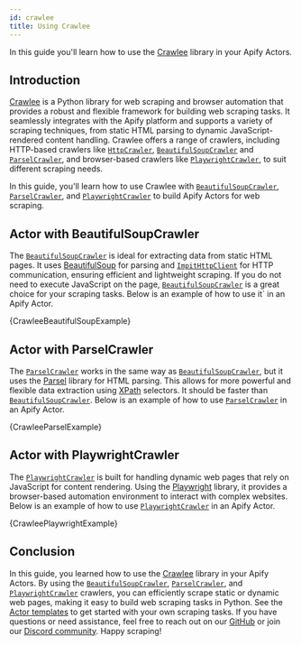 ```yaml
---
id: crawlee
title: Using Crawlee
---
```




In this guide you'll learn how to use the [Crawlee](https://crawlee.dev/python) library in your Apify Actors.

## Introduction

[Crawlee](https://crawlee.dev/python) is a Python library for web scraping and browser automation that provides a robust and flexible framework for building web scraping tasks. It seamlessly integrates with the Apify platform and supports a variety of scraping techniques, from static HTML parsing to dynamic JavaScript-rendered content handling. Crawlee offers a range of crawlers, including HTTP-based crawlers like [`HttpCrawler`](https://crawlee.dev/python/api/class/HttpCrawler), [`BeautifulSoupCrawler`](https://crawlee.dev/python/api/class/BeautifulSoupCrawler) and [`ParselCrawler`](https://crawlee.dev/python/api/class/ParselCrawler), and browser-based crawlers like [`PlaywrightCrawler`](https://crawlee.dev/python/api/class/PlaywrightCrawler), to suit different scraping needs.

In this guide, you'll learn how to use Crawlee with [`BeautifulSoupCrawler`](https://crawlee.dev/python/api/class/BeautifulSoupCrawler), [`ParselCrawler`](https://crawlee.dev/python/api/class/ParselCrawler), and [`PlaywrightCrawler`](https://crawlee.dev/python/api/class/PlaywrightCrawler) to build Apify Actors for web scraping.

## Actor with BeautifulSoupCrawler

The [`BeautifulSoupCrawler`](https://crawlee.dev/python/api/class/BeautifulSoupCrawler) is ideal for extracting data from static HTML pages. It uses [BeautifulSoup](https://www.crummy.com/software/BeautifulSoup/bs4/doc/) for parsing and [`ImpitHttpClient`](https://crawlee.dev/python/api/class/ImpitHttpClient) for HTTP communication, ensuring efficient and lightweight scraping. If you do not need to execute JavaScript on the page, [`BeautifulSoupCrawler`](https://crawlee.dev/python/api/class/BeautifulSoupCrawler) is a great choice for your scraping tasks. Below is an example of how to use it` in an Apify Actor.

<CodeBlock className="language-python">
    {CrawleeBeautifulSoupExample}
</CodeBlock>

## Actor with ParselCrawler

The [`ParselCrawler`](https://crawlee.dev/python/api/class/ParselCrawler) works in the same way as [`BeautifulSoupCrawler`](https://crawlee.dev/python/api/class/BeautifulSoupCrawler), but it uses the [Parsel](https://parsel.readthedocs.io/en/latest/) library for HTML parsing. This allows for more powerful and flexible data extraction using [XPath](https://en.wikipedia.org/wiki/XPath) selectors. It should be faster than [`BeautifulSoupCrawler`](https://crawlee.dev/python/api/class/BeautifulSoupCrawler). Below is an example of how to use [`ParselCrawler`](https://crawlee.dev/python/api/class/ParselCrawler) in an Apify Actor.

<CodeBlock className="language-python">
    {CrawleeParselExample}
</CodeBlock>

## Actor with PlaywrightCrawler

The [`PlaywrightCrawler`](https://crawlee.dev/python/api/class/PlaywrightCrawler) is built for handling dynamic web pages that rely on JavaScript for content rendering. Using the [Playwright](https://playwright.dev/) library, it provides a browser-based automation environment to interact with complex websites. Below is an example of how to use [`PlaywrightCrawler`](https://crawlee.dev/python/api/class/PlaywrightCrawler) in an Apify Actor.

<CodeBlock className="language-python">
    {CrawleePlaywrightExample}
</CodeBlock>

## Conclusion

In this guide, you learned how to use the [Crawlee](https://crawlee.dev/python) library in your Apify Actors. By using the [`BeautifulSoupCrawler`](https://crawlee.dev/python/api/class/BeautifulSoupCrawler), [`ParselCrawler`](https://crawlee.dev/python/api/class/ParselCrawler), and [`PlaywrightCrawler`](https://crawlee.dev/python/api/class/PlaywrightCrawler) crawlers, you can efficiently scrape static or dynamic web pages, making it easy to build web scraping tasks in Python. See the [Actor templates](https://apify.com/templates/categories/python) to get started with your own scraping tasks. If you have questions or need assistance, feel free to reach out on our [GitHub](https://github.com/apify/apify-sdk-python) or join our [Discord community](https://discord.com/invite/jyEM2PRvMU). Happy scraping!
